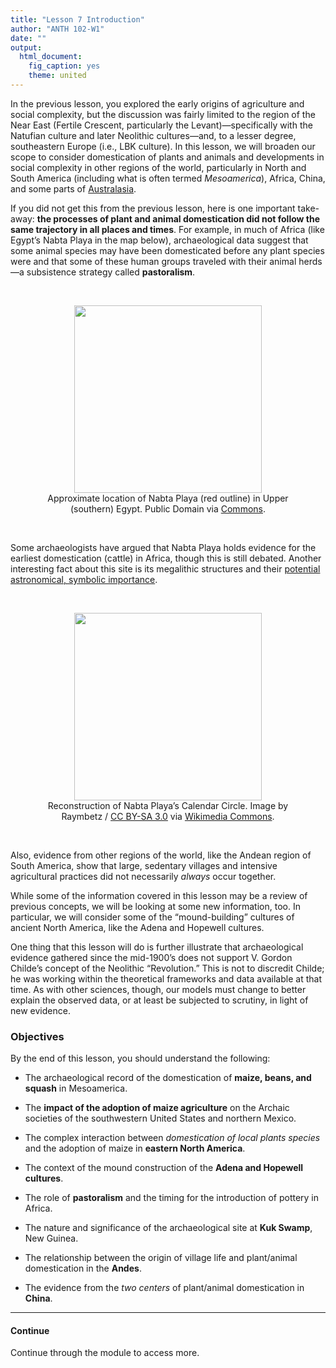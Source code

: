 ```yaml
---
title: "Lesson 7 Introduction"
author: "ANTH 102-W1"
date: ""
output:
  html_document:
    fig_caption: yes
    theme: united
---
```


In the previous lesson, you explored the early origins of agriculture and social complexity, but the discussion was fairly limited to the region of the Near East (Fertile Crescent, particularly the Levant)---specifically with the Natufian culture and later Neolithic cultures---and, to a lesser degree, southeastern Europe (i.e., LBK culture). In this lesson, we will broaden our scope to consider domestication of plants and animals and developments in social complexity in other regions of the world, particularly in North and South America (including what is often termed *Mesoamerica*), Africa, China, and some parts of <a href="http://en.wikipedia.org/wiki/Australasia" target=_"blank">Australasia</a>.

If you did not get this from the previous lesson, here is one important take-away:  __the processes of plant and animal domestication did not follow the same trajectory in all places and times__. For example, in much of Africa (like Egypt's Nabta Playa in the map below), archaeological data suggest that some animal species may have been domesticated before any plant species were and that some of these human groups traveled with their animal herds---a subsistence strategy called __pastoralism__. 

<br>

<CENTER>
<figure>
  <img src="https://upload.wikimedia.org/wikipedia/commons/thumb/5/55/Nabta-Egypt_NL.jpg/800px-Nabta-Egypt_NL.jpg" width="300">
  <figcaption>Approximate location of Nabta Playa (red outline) in Upper (southern) Egypt. Public Domain via <a href="https://commons.wikimedia.org/wiki/File:Nabta-Egypt_NL.jpg#/media/File:Nabta-Egypt_NL.jpg" target="_blank">Commons</a>.</figcaption>
</figure>
</CENTER>
  
<br>

Some archaeologists have argued that Nabta Playa holds evidence for the earliest domestication (cattle) in Africa, though this is still debated. Another interesting fact about this site is its megalithic structures and their <a href="http://articles.adsabs.harvard.edu//full/2007AfrSk..11....2M/0000002.000.html" target="_blank">potential astronomical, symbolic importance</a>.

<br>

<CENTER>
<figure>
  <img src="https://upload.wikimedia.org/wikipedia/commons/thumb/c/c9/Calendar_aswan.JPG/1024px-Calendar_aswan.JPG" width="300">
  <figcaption>Reconstruction of Nabta Playa's Calendar Circle. Image by Raymbetz / <a href="http://creativecommons.org/licenses/by-sa/3.0">CC BY-SA 3.0</a> via <a href="https://commons.wikimedia.org/wiki/File:Calendar_aswan.JPG" target="_blank">Wikimedia Commons</a>.</figcaption>
</figure>
</CENTER>
  
<br>

Also, evidence from other regions of the world, like the Andean region of South America, show that large, sedentary villages and intensive agricultural practices did not necessarily *always* occur together.
 
While some of the information covered in this lesson may be a review of previous concepts, we will be looking at some new information, too. In particular, we will consider some of the "mound-building" cultures of ancient North America, like the Adena and Hopewell cultures. 

One thing that this lesson will do is further illustrate that archaeological evidence gathered since the mid-1900's does not support V. Gordon Childe's concept of the Neolithic "Revolution." This is not to discredit Childe; he was working within the theoretical frameworks and data available at that time. As with other sciences, though, our models must change to better explain the observed data, or at least be subjected to scrutiny, in light of new evidence.

### Objectives

By the end of this lesson, you should understand the following:
 
- The archaeological record of the domestication of __maize, beans, and squash__ in Mesoamerica.

- The __impact of the adoption of maize agriculture__ on the Archaic societies of the southwestern United States and northern Mexico.

- The complex interaction between _domestication of local plants species_ and the adoption of maize in __eastern North America__.

- The context of the mound construction of the __Adena and Hopewell cultures__.

- The role of __pastoralism__ and the timing for the introduction of pottery in Africa.

- The nature and significance of the archaeological site at __Kuk Swamp__, New Guinea.

- The relationship between the origin of village life and plant/animal domestication in the __Andes__.

- The evidence from the _two centers_ of plant/animal domestication in __China__.

-----
#### Continue
Continue through the module to access more.